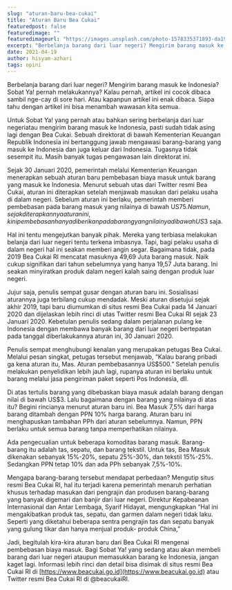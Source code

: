 ```yaml
---
slug: "aturan-baru-bea-cukai"
title: "Aturan Baru Bea Cukai"
featuredpost: false
featuredimage: ""
featuredimageurl: "https://images.unsplash.com/photo-1578335371893-da19ce4ba0cc?ixid=MnwxMjA3fDB8MHxwaG90by1wYWdlfHx8fGVufDB8fHx8&ixlib=rb-1.2.1&auto=format&fit=crop&w=1050&q=80"
excerpt: "Berbelanja barang dari luar negeri? Mengirim barang masuk ke Indonesia? Siapa tahu dengan artikel ini bisa menambah wawasan kita semua."
date: 2021-04-19
author: hisyam-azhari
tags: opini
---
```


Berbelanja barang dari luar negeri? Mengirim barang masuk ke Indonesia? Sobat Ya! pernah melakukannya? Kalau pernah, artikel ini cocok dibaca sambil nge-cay di sore hari. Atau kapanpun artikel ini enak dibaca. Siapa tahu dengan artikel ini bisa menambah wawasan kita semua.

Untuk Sobat Ya! yang pernah atau bahkan sering berbelanja dari luar negeriatau mengirim barang masuk ke Indonesia, pasti sudah tidak asing lagi dengan Bea Cukai. Sebuah direktorat di bawah Kementerian Keuangan Republik Indonesia ini bertanggung jawab mengawasi barang-barang yang masuk ke Indonesia dan juga keluar dari Indonesia. Tugasnya tidak sesempit itu. Masih banyak tugas pengawasan lain direktorat ini.

Sejak 30 Januari 2020, pemerintah melalui Kementerian Keuangan menerapkan sebuah aturan baru pembebasan biaya masuk untuk barang yang
masuk ke Indonesia. Menurut sebuah utas dari Twitter resmi Bea Cukai, aturan ini diterapkan setelah menjawab masukan dari pelaku usaha di dalam negeri. Sebelum aturan ini berlaku, pemerintah memberi pembebasan pada barang masuk yang nilainya di bawah US$75. Namun, sejak diterapkannya aturan ini, kini pembebasan hanya diberikan pada barang yang nilainya di bawah US$3 saja.

Hal ini tentu mengejutkan banyak pihak. Mereka yang terbiasa melakukan belanja dari luar negeri tentu terkena imbasnya. Tapi, bagi pelaku usaha di dalam negeri hal ini seakan memberi angin segar. Bagaimana tidak, pada 2019 Bea Cukai RI mencatat masuknya 49,69 Juta barang masuk. Naik cukup signifikan dari tahun sebelumnya yang hanya 19,57 Juta barang. Ini seakan minyiratkan produk dalam negeri kalah saing dengan produk luar negeri.

Jujur saja, penulis sempat gusar dengan aturan baru ini. Sosialisasi aturannya juga terbilang cukup mendadak. Meski aturan disetujui sejak akhir 2019, tapi baru diumumkan di situs resmi Bea Cukai pada 14 Januari 2020 dan dijelaskan lebih rinci di utas Twitter resmi Bea Cukai RI sejak 23 Januari 2020. Kebetulan penulis sedang dalam perjalanan pulang ke Indonesia dengan membawa banyak barang dari luar
negeri bertepatan pada tanggal diberlakukannya aturan ini, 30 Januari 2020.

Penulis sempat menghubungi kenalan yang merupakan petugas Bea Cukai. Melalui pesan singkat, petugas tersebut menjawab, “Kalau barang pribadi ga kena aturan itu, Mas. Aturan pembebasannya US$500.” Setelah penulis melakukan penyelidikan lebih jauh lagi, rupanya aturan ini berlaku untuk barang melalui jasa pengiriman paket seperti Pos Indonesia, dll.

Di atas tertulis barang yang dibebaskan biaya masuk adalah barang dengan nilai di bawah US$3. Lalu bagaimana dengan barang yang nilainya di atas itu? Begini rincianya menurut aturan baru ini. Bea Masuk 7,5% dari harga barang ditambah dengan PPN 10% harga barang. Aturan baru ini menghapuskan tambahan PPh dari aturan sebelumnya. Namun, PPN berlaku untuk semua barang tanpa
memperhatikan nilainya.

Ada pengecualian untuk beberapa komoditas barang masuk. Barang-barang itu adalah tas, sepatu, dan barang tekstil. Untuk tas, Bea Masuk dikenakan sebanyak 15%-20%, sepatu 25%-30%, dan tekstil 15%-25%. Sedangkan PPN tetap 10% dan ada PPh sebanyak 7,5%-10%.

Mengapa barang-barang tersebut mendapat perbedaan? Mengutip situs resmi Bea Cukai RI, hal itu terjadi karena pemerintah menaruh perhatian khusus terhadap masukan dari pengrajin dan produsen barang-barang yang banyak digemari dan banjir dari luar negeri. Direktur Kepabeanan Internasional dan Antar Lembaga, Syarif Hidayat, mengungkapkan “Hal ini mengakibatkan produk tas, sepatu, dan garmen dalam negeri tidak laku. Seperti yang diketahui beberapa sentra pengrajin tas dan sepatu banyak yang gulung tikar dan hanya menjual produk- produk China,”

Jadi, begitulah kira-kira aturan baru dari Bea Cukai RI mengenai pembebasan biaya masuk. Bagi Sobat Ya! yang sedang atau akan membeli barang dari luar negeri ataupun memasukkan barang ke Indonesia, jangan kaget lagi. Informasi lebih rinci dan detail bisa disimak di situs resmi Bea Cukai RI di [https://www.beacukai.go.id](https://www.beacukai.go.id) atau Twitter resmi Bea Cukai RI di @beacukaiRI.
